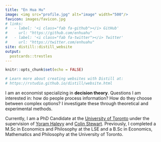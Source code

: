 ```yaml
---
title: "En Hua Hu"
image: <img src="profile.jpg" alt="image" width="500"/>
favicon: images/favicon.jpg
# links:
#   - label: '<i class="fab fa-github"></i> GitHub'
#     url: "https://github.com/enhuahu"
#   - label: '<i class="fab fa-twitter"></i> Twitter'
#     url: "https://twitter.com/enhuahu"
site: distill::distill_website
output:
  postcards::trestles
---
```


```r
knitr::opts_chunk$set(echo = FALSE)

# Learn more about creating websites with Distill at:
# https://rstudio.github.io/distill/website.html

```

I am an economist specializing in **decision theory**. Questions I am interested in: how do people process information? How do they choose between complex options? I investigate these through theoretical and experimental methods. 

Currently, I am a PhD Candidate at the  [University of Toronto](https://www.economics.utoronto.ca/index.php/index/index) under the supervision of [Yoram Halevy](https://yoram-halevy.faculty.economics.utoronto.ca/) and [Colin Stewart](http://individual.utoronto.ca/colinstewart/). Previously, I completed a M.Sc in Economics and Philosophy at the LSE and a B.Sc in Economics, Mathematics and Philosophy at the University of Toronto.


